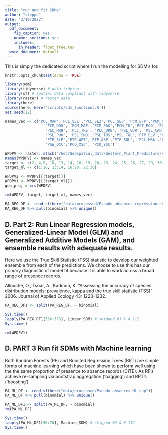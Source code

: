 ```yaml
---
title: "run and fit SDMs"
author: "steppe"
date: "3/10/2022"
output:
  pdf_document:
    fig_caption: yes
    number_sections: yes
    includes:
      in_header: float_free.tex
  word_document: default
---
```


\tableofcontents 
\listoffigures
\listoftables


This is simply the dedicated script where I run the modelling for SDM's for. 

```r
knitr::opts_chunk$set(echo = TRUE)
```

```r
library(sdm) 
library(tidyverse) # data tidying
library(sf) # spatial data compliant with tidyverse
library(raster) # raster data
library(here)
source(here::here('scripts/sdm_functions.R'))
set.seed(12)
```

```r
names_vec <- c('PCL_MAN','PCL_SE1','PCL_SE2','PCL_SE3','PCM_BFP','PCM_CMD',
                  'PCM_DD5', 'PCM_MAP','PCM_PAS','PCM_TD','PCT_ECO','PCT_EFW',
                  'PLC_HRB', 'PLC_TRE', 'PLC_URB', 'PSL_BDR', 'PSL_CAR', 
                  'PSL_PHO', 'PSL_SND','PSL_TUS','PSL_TWL','PTP_ELV','PTP_RLV',
                  'PTP_SLP','PTP_WET','PTP_ASP','PTP_SOL', 'PCL_MRA','PSW_DIS',
                  'PSW_OCC','PCO_XSC', 'PCO_YSC')

WPDPV <- raster::stack("/hdd/Geospatial_data/Western_Plant_Predictors/SoRo_wppr_vers_two.tif")
names(WPDPV) <- names_vec
target <- c(2, 4,9, 10, 13, 14, 16, 19, 20, 23, 24, 25, 26, 27, 29, 30)
target_ml <- c(1:10, 13:14, 16:20, 22:30)

WPDPV2 <- WPDPV[[(target)]]
WPDPV1 <- WPDPV[[(target_ml)]]
geo_proj = crs(WPDPV)

rm(WPDPV, target, target_ml, names_vec)
```

```r
PA_REG_DF <- read_sf(here("data/processed/Pseudo_absences_regression.shp"))
PA_REG_DF %>% pull(binomial) %>% unique()
```

## D. Part 2: Run Linear Regression models, Generalized-Linear Model (GLM) and Generalized Additive Models (GAM), and ensemble results with adequate results.

Here we use the True Skill Statistic (TSS) statistic to develop our weighted ensemble from each of the predictions. We choose to use this has our primary diagnostic of model fit because it is able to work across a broad range of presence records. 

Allouche, O., Tsoar, A., Kadmon, K. "Assessing the accuracy of species distribution models: prevalence, kappa and the true skill statistic (TSS)" 2006. Journal of Applied Ecology 43: 1223-1232. 
```r

PA_REG_DF1 <- split(PA_REG_DF, ~ binomial)

Sys.time()
lapply(PA_REG_DF1[366:373], Linear_SDM) # skipped #3 & # 112
Sys.time()

```

```r
rm(WPDPV1)
```


## D. PART 3 Run fit SDMs with Machine learning

Both Random Forests (RF) and Boosted Regression Trees (BRT) are simple forms of machine learning which have been shown to perform well using the the same proportion of presence to absence records (CITE). As RF's achieve re-sampling via bootstrap aggregation ('bagging') and BRT's ('boosting') 

```r
PA_ML_DF <- read_sf(here("data/processed/Pseudo_absences_ML.shp"))
PA_ML_DF %>% pull(binomial) %>% unique()
```

```r

PA_ML_DF1 <- split(PA_ML_DF, ~ binomial)
rm(PA_ML_DF)

Sys.time() 
lapply(PA_ML_DF1[56:70], Machine_SDM) # skipped #3 & # 112
Sys.time()

```




